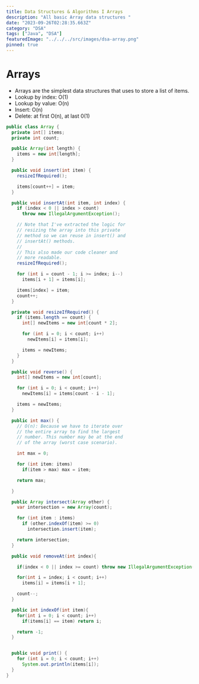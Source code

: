 ```yaml
---
title: Data Structures & Algorithms I Arrays
description: "All basic Array data structures "
date: "2023-09-26T02:28:35.663Z"
category: "DSA"
tags: ["Java", "DSA"]
featuredImage: "../../../src/images/dsa-array.png"
pinned: true
---
```


# Arrays

- Arrays are the simplest data structures that uses to store a list of items.
- Lookup by index: O(1)
- Lookup by value: O(n)
- Insert: O(n)
- Delete: at first O(n), at last 0(1)

```java
public class Array {
  private int[] items;
  private int count;

  public Array(int length) {
    items = new int[length];
  }

  public void insert(int item) {
    resizeIfRequired();

    items[count++] = item;
  }

  public void insertAt(int item, int index) {
    if (index < 0 || index > count)
      throw new IllegalArgumentException();

    // Note that I've extracted the logic for
    // resizing the array into this private
    // method so we can reuse in insert() and
    // insertAt() methods.
    //
    // This also made our code cleaner and
    // more readable.
    resizeIfRequired();

    for (int i = count - 1; i >= index; i--)
      items[i + 1] = items[i];

    items[index] = item;
    count++;
  }

  private void resizeIfRequired() {
    if (items.length == count) {
      int[] newItems = new int[count * 2];

      for (int i = 0; i < count; i++)
        newItems[i] = items[i];

      items = newItems;
    }
  }

  public void reverse() {
    int[] newItems = new int[count];

    for (int i = 0; i < count; i++)
      newItems[i] = items[count - i - 1];

    items = newItems;
  }

  public int max() {
    // O(n): Because we have to iterate over
    // the entire array to find the largest
    // number. This number may be at the end
    // of the array (worst case scenario).

    int max = 0;

    for (int item: items)
      if(item > max) max = item;

    return max;

  }

  public Array intersect(Array other) {
    var intersection = new Array(count);

    for (int item : items)
      if (other.indexOf(item) >= 0)
        intersection.insert(item);

    return intersection;
  }

  public void removeAt(int index){

    if(index < 0 || index >= count) throw new IllegalArgumentException("Invalid index");

    for(int i = index; i < count; i++)
      items[i] = items[i + 1];

    count--;
  }

  public int indexOf(int item){
    for(int i = 0; i < count; i++)
      if(items[i] == item) return i;

    return -1;
  }


  public void print() {
    for (int i = 0; i < count; i++)
      System.out.println(items[i]);
  }
}

```
